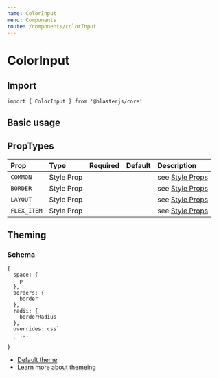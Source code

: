 ```yaml
---
name: ColorInput
menu: Components
route: /components/colorInput
---
```



# ColorInput

## Import
`import { ColorInput } from '@blasterjs/core'`

## Basic usage

<Playground>
    <ColorInput defaultValue="#663399" />
</Playground>


## PropTypes

| Prop | Type | Required | Default | Description |
|:-----|:-----|:---------|:--------|:------------|
| `COMMON` | Style Prop |  |  | see [Style Props](/style-props) |
| `BORDER` | Style Prop |  |  | see [Style Props](/style-props) |
| `LAYOUT` | Style Prop |  |  | see [Style Props](/style-props) |
| `FLEX_ITEM` | Style Prop |  |  | see [Style Props](/style-props) |


## Theming

### Schema
```
{
  space: {
    p
  },
  borders: {
    border
  },
  radii: {
    borderRadius
  },
  overrides: css`
    ...
  `
}
```

- [Default theme](https://github.com/raster-foundry/blasterjs/tree/master/packages/core/theme/components/colorInput)
- [Learn more about themeing](/blaster-theme)
